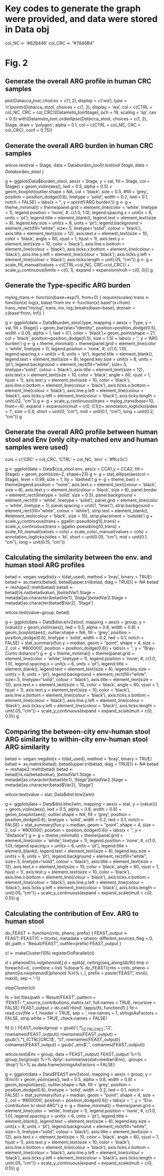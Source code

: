 # Key codes to generate the graph were provided, and data were stored in Data obj

col_NC <- '#82B446'
col_CRC <- "#7846B4"

# Fig. 2
## Generate the overall ARG profile in human CRC samples
plot(Data$cca_stool, choices = c(1, 2), display = c('wa'), type = 'n')
points(Data$cca_stool, choices = c(1, 2), display = 'wa', 
       col = c(CTRL = col_NC, CRC = col_CRC)[Data$meta_stool$Stage],
       pch = 19, scaling = 'sp', cex = 0.5)
with(Data$meta_stool, ordiellipse(Data$cca_stool, choices = c(1, 2), Stage, 
                        draw = 'polygon', alpha = 0.1,
                        col = c(CTRL = col_NC, CRC = col_CRC),
                        conf = 0.75))


## Generate the overall ARG burden in human CRC samples
wilcox.test(val ~ Stage, data = Data$burden_stool )
t.test(val ~ Stage, data = Data$burden_stool )

g <- ggplot(Data$burden_stool, aes(x = Stage, y = val, fill = Stage, col = Stage)) +
  geom_violin(aes(), lwd = 0.5, alpha = 0.5) + 
  geom_boxplot(outlier.shape = NA, col = 'black', size = 0.5, #fill = 'grey',
               position = position_dodge(0.6),
               linetype = 'solid',
               width = 0.2, lwd = 0.1, notch = FALSE) +
  labs(x = '', y = sprintf('ARG burden'))
g <- g + theme_minimal() + 
  theme(panel.grid = element_line(color = 'white', linetype = 1), 
        legend.position = 'none', #, c(1.0, 1.0), 
        legend.spacing.x = unit(x = 6, units = 'pt'),
        legend.title = element_blank(),
        legend.text = element_text(size = 8),
        legend.key.size = unit(x = 8, units = 'pt'),
        legend.background = element_rect(fill="white", size=.5, linetype="solid", colour = 'black'), 
        axis.title = element_text(size = 12), 
        axis.text.x = element_text(size = 10, color = 'black', angle = 60, vjust = 1, hjust = 1),
        axis.text.y = element_text(size = 10, color = 'black'),
        axis.line.x.bottom = element_line(colour = 'black'),
        axis.ticks.x.bottom = element_line(colour = 'black'),
        axis.line.y.left = element_line(colour = 'black'),
        axis.ticks.y.left = element_line(colour = 'black'),
        axis.ticks.length = unit(.05, "cm"))
g <- g + scale_fill_manual(values = c(CTRL=col_NC, CRC=col_CRC)) +
  scale_y_continuous(limits = c(0, 1), expand = expansion(mult = c(0, 0)))
g


## Generate the Type-specific ARG burden
mylog_trans <- function(base=exp(1), from=0) 
{
  require(scales)
  trans <- function(x) log(x, base)-from
  inv <- function(x) base^(x+from)
  trans_new("mylog", trans, inv, log_breaks(base=base), 
            domain = c(base^from, Inf))
}

g <- ggplot(data = Data$burden_stool.type, mapping = aes(x = Type, y = val, fill = Stage)) + 
  geom_bar(stat="identity", position=position_dodge(0.5),
           width = 0.05, alpha = 1, lwd = 0.1, color = 'black')+
  geom_point(shape = 21, col = 'black', position=position_dodge(0.5), size = 1.5) +
  labs(x = '', y = 'ARG burden')
g <- g + theme_minimal() + 
  theme(panel.grid = element_line(color = 'white', linetype = 1), 
        legend.position = 'none', #, c(1.0, 1.0), 
        legend.spacing.x = unit(x = 6, units = 'pt'),
        legend.title = element_blank(),
        legend.text = element_text(size = 8),
        legend.key.size = unit(x = 8, units = 'pt'),
        legend.background = element_rect(fill="white", size=.5, linetype="solid", colour = 'black'), 
        axis.title = element_text(size = 12), 
        axis.text.x = element_text(size = 10, color = 'black', angle = 60, vjust = 1, hjust = 1),
        axis.text.y = element_text(size = 10, color = 'black'),
        axis.line.x.bottom = element_line(colour = 'black'),
        axis.ticks.x.bottom = element_line(colour = 'black'),
        axis.line.y.left = element_line(colour = 'black'),
        axis.ticks.y.left = element_line(colour = 'black'),
        axis.ticks.length = unit(.02, "cm"))
g <- g + scale_y_continuous(trans = mylog_trans(base=10, from=-4), expand = expansion(mult = c(0, 0.1)))+
  annotation_logticks(sides = 'l', size = 0.4,
                      short = unit(0, "cm"),
                      mid = unit(0.1, "cm"),
                      long = unit(0.2, "cm"))
g


## Generate the overall ARG profile between human stool and Env (only city-matched env and human samples were used)
cols = c('CRC' = col_CRC, 'CTRL' = col_NC, 'env' = '#ffcc5c')

g <- ggplot(data = Data$cca_stool.env, aes(x = CCA1,y = CCA2, fill = Stage)) + 
  geom_point(size=2, shape=23)
g <- g + stat_ellipse(aes(col = Stage), level = 0.99, size = 1, lty = 'dashed')
g <- g + theme_bw() + 
  theme(legend.position = "none",
        axis.text.x = element_text(colour = 'black', size = 8),
        axis.text.y = element_text(colour = 'black', size = 8),
        panel.border = element_rect(linetype = 'solid', size = 0.5),
        panel.background = element_rect(fill = 'white', linetype = 'solid'),
        panel.grid = element_line(color = 'white', linetype = 1), 
        panel.spacing = unit(1, "lines"),
        strip.background = element_rect(fill="white", colour = 'white'), 
        strip.text = element_blank(), #element_text(colour = 'black', size = 15),
        strip.placement = 'outside')
g + scale_y_continuous(trans = ggallin::pseudolog10_trans) +
  scale_x_continuous(trans = ggallin::pseudolog10_trans) +
  scale_fill_manual(values = cols) +
  scale_color_manual(values = cols) + 
  annotation_logticks(sides = 'bl', short = unit(0.05, "cm"), mid = unit(0.1, "cm"), long = unit(0.15, "cm"))


## Calculating the similarity between the env. and human stool ARG profiles
betad <- vegan::vegdist(x = t(dat_used), method = 'bray', binary = TRUE)
betad <- as.matrix(betad); betad[upper.tri(betad, diag = TRUE)] <- NA
betad <- reshape2::melt(betad)
betad <- betad[!is.na(betad$value), ]
betad$Var1.Stage = metadat[as.character(betad$Var1), 'Stage']
betad$Var2.Stage = metadat[as.character(betad$Var2), 'Stage']

wilcox.test(value~group, betad)

g <- ggplot(data = Data$dist.env2stool, mapping = aes(x = group, y = (value))) +
  geom_violin(aes(), lwd = 0.5, alpha = 0.8, width = 0.8) +
  geom_boxplot(aes(), outlier.shape = NA, fill = 'grey',
               position = position_dodge(0.6), 
               linetype = 'solid',
               width = 0.2, lwd = 0.1, notch = FALSE) +
  stat_summary(fun.y = median, geom = "point", shape = 4, size = 2, col = '#800000',
               position = position_dodge(0.6)) +
  labs(x = '', y = "Bray-Curtis distance") 
g <- g + theme_minimal() + 
  theme(panel.grid = element_line(color = 'white', linetype = 1), 
        legend.position = 'none', #, c(1.0, 1.0), 
        legend.spacing.x = unit(x = 6, units = 'pt'),
        legend.title = element_blank(),
        legend.text = element_text(size = 8),
        legend.key.size = unit(x = 8, units = 'pt'),
        legend.background = element_rect(fill="white", size=.5, linetype="solid", colour = 'black'), 
        axis.title = element_text(size = 12), 
        axis.text.x = element_text(size = 10, color = 'black', angle = 60, vjust = 1, hjust = 1),
        axis.text.y = element_text(size = 10, color = 'black'),
        axis.line.x.bottom = element_line(colour = 'black'),
        axis.ticks.x.bottom = element_line(colour = 'black'),
        axis.line.y.left = element_line(colour = 'black'),
        axis.ticks.y.left = element_line(colour = 'black'),
        axis.ticks.length = unit(.05, "cm")) +
  scale_y_continuous(expand = expand_scale(mult = c(0, 0.1))) 
g


## Comparing the between-city env-human stool ARG similarity to within-city env-human stool ARG similarity
betad <- vegan::vegdist(x = t(dat_used), method = 'bray', binary = TRUE)
betad <- as.matrix(betad); betad[upper.tri(betad, diag = TRUE)] <- NA
betad <- reshape2::melt(betad)
betad <- betad[!is.na(betad$value), ]
betad$Var1.Stage = metadat[as.character(betad$Var1), 'Stage']
betad$Var2.Stage = metadat[as.character(betad$Var2), 'Stage']

wilcox.test(value ~ stat, Data$dist.btw2wtn)

g <- ggplot(data = Data$dist.btw2wtn, mapping = aes(x = stat, y = (value))) +
  geom_violin(aes(), lwd = 0.5, alpha = 0.8, width = 0.8) +
  geom_boxplot(aes(), outlier.shape = NA, fill = 'grey',
               position = position_dodge(0.6), 
               linetype = 'solid',
               width = 0.2, lwd = 0.1, notch = FALSE) +
  stat_summary(fun.y = median, geom = "point", shape = 4, size = 2, col = '#800000',
               position = position_dodge(0.6)) +
  labs(x = '', y = "distance") 
g <- g + theme_minimal() + 
  theme(panel.grid = element_line(color = 'white', linetype = 1), 
        legend.position = 'none', #, c(1.0, 1.0), 
        legend.spacing.x = unit(x = 6, units = 'pt'),
        legend.title = element_blank(),
        legend.text = element_text(size = 8),
        legend.key.size = unit(x = 8, units = 'pt'),
        legend.background = element_rect(fill="white", size=.5, linetype="solid", colour = 'black'), 
        axis.title = element_text(size = 12), 
        axis.text.x = element_text(size = 10, color = 'black', angle = 60, vjust = 1, hjust = 1),
        axis.text.y = element_text(size = 10, color = 'black'),
        axis.line.x.bottom = element_line(colour = 'black'),
        axis.ticks.x.bottom = element_line(colour = 'black'),
        axis.line.y.left = element_line(colour = 'black'),
        axis.ticks.y.left = element_line(colour = 'black'),
        axis.ticks.length = unit(.05, "cm")) +
  scale_y_continuous(expand = expand_scale(mult = c(0, 0.1))) 
g


## Calculating the contribution of Env. ARG to human stool
do_FEAST <- function(cnts, pheno, prefix) {
  FEAST_output <- FEAST::FEAST(C = t(cnts), metadata = pheno, 
                               different_sources_flag = 0, 
                               dir_path = "Result/FEAST",
                               outfile=prefix)
  FEAST_output
}

cl <- makeCluster(105)
registerDoParallel(cl)

d = pheno$id[!is.na(pheno$id)]
d = split(d, ceiling(seq_along(d)/9))
tmp <- foreach(i=d, .combine = list) %dopar% 
  do_FEAST(cnts = cnts, 
           pheno = pheno[is.na(pheno$id) | pheno$id %in% i, ], 
           prefix = paste('FEAST', min(i), max(i), sep = '-'))

stopCluster(cl)

fs = list.files(path = 'Result/FEAST', pattern = 'FEAST-.*_source_contributions_matrix.txt', full.names = TRUE, recursive = FALSE)
FEAST_output = do.call('rbind', lapply(fs, function(f) {
  fd = read.csv(file = f, header = TRUE, sep = '\t', row.names = 1, 
                stringsAsFactors = FALSE, strip.white = TRUE, check.names = FALSE)
  
  fd
}) )
FEAST_output$group = gsub('(.*)_(CTRL|CRC)$', '\\2', rownames(FEAST_output))
rownames(FEAST_output) = gsub('(.*)_(CTRL|CRC)$', '\\1', rownames(FEAST_output))
colnames(FEAST_output) = gsub('_env$', '', colnames(FEAST_output))

wilcox.test(Env ~ group, data = FEAST_output)
FEAST_output %>% group_by(group) %>% 
  dplyr::summarise(stat=median(Env), .groups = 'drop') %>% 
  as.data.frame(stringsAsFactors = FALSE)

g <- ggplot(data = Data$FEAST.env2stool, mapping = aes(x = group, y = (Env))) +
  geom_violin(aes(), lwd = 0.5, alpha = 0.8, width = 0.8) +
  geom_boxplot(aes(), outlier.shape = NA, fill = 'grey',
               position = position_dodge(0.6), 
               linetype = 'solid',
               width = 0.2, lwd = 0.1, notch = FALSE) +
  stat_summary(fun.y = median, geom = "point", shape = 4, size = 2, col = '#800000',
               position = position_dodge(0.6)) +
  labs(x = '', y = "Env. contribution to stool ARG") 
g <- g + theme_minimal() + 
  theme(panel.grid = element_line(color = 'white', linetype = 1), 
        legend.position = 'none', #, c(1.0, 1.0), 
        legend.spacing.x = unit(x = 6, units = 'pt'),
        legend.title = element_blank(),
        legend.text = element_text(size = 8),
        legend.key.size = unit(x = 8, units = 'pt'),
        legend.background = element_rect(fill="white", size=.5, linetype="solid", colour = 'black'), 
        axis.title = element_text(size = 12), 
        axis.text.x = element_text(size = 10, color = 'black', angle = 60, vjust = 1, hjust = 1),
        axis.text.y = element_text(size = 10, color = 'black'),
        axis.line.x.bottom = element_line(colour = 'black'),
        axis.ticks.x.bottom = element_line(colour = 'black'),
        axis.line.y.left = element_line(colour = 'black'),
        axis.ticks.y.left = element_line(colour = 'black'),
        axis.ticks.length = unit(.05, "cm")) +
  scale_y_continuous(expand = expand_scale(mult = c(0, 0.1))) 
g



